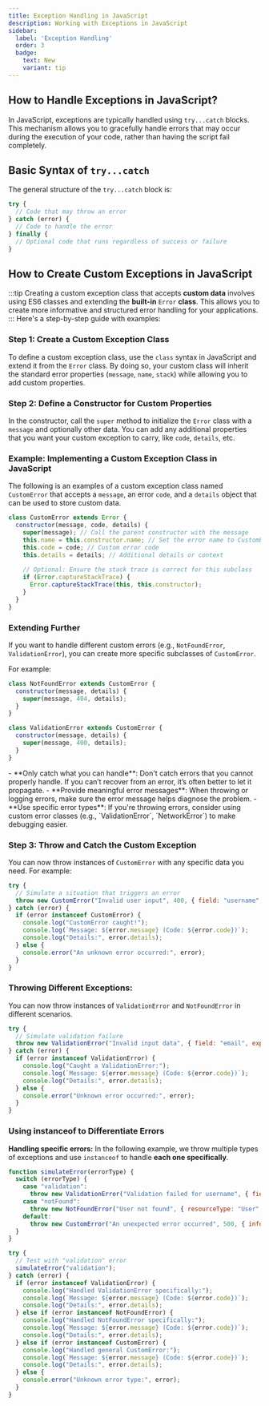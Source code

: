 ```yaml
---
title: Exception Handling in JavaScript
description: Working with Exceptions in JavaScript
sidebar:
  label: 'Exception Handling'
  order: 3
  badge:
    text: New
    variant: tip
---
```



## How to Handle Exceptions in JavaScript?
In JavaScript, exceptions are typically handled using `try...catch` blocks. This mechanism allows you to gracefully handle errors that may occur during the execution of your code, rather than having the script fail completely.

## Basic Syntax of `try...catch`
The general structure of the `try...catch` block is:

```javascript
try {
  // Code that may throw an error
} catch (error) {
  // Code to handle the error
} finally {
  // Optional code that runs regardless of success or failure
}
```

## How to Create Custom Exceptions in JavaScript
:::tip
Creating a custom exception class that accepts **custom data** involves using ES6 classes and extending the **built-in** `Error` **class**. This allows you to create more informative and structured error handling for your applications.  
:::
Here's a step-by-step guide with examples:
### Step 1: Create a Custom Exception Class

To define a custom exception class, use the `class` syntax in JavaScript and extend it from the `Error` class. By doing so, your custom class will inherit the standard error properties (`message`, `name`, `stack`) while allowing you to add custom properties.

### Step 2: Define a Constructor for Custom Properties

In the constructor, call the `super` method to initialize the `Error` class with a `message` and optionally other data. You can add any additional properties that you want your custom exception to carry, like `code`, `details`, etc.

### Example: Implementing a Custom Exception Class in JavaScript

The following is an examples of a custom exception class named `CustomError` that accepts a `message`, an error `code`, and a `details` object that can be used to store custom data.

```javascript
class CustomError extends Error {
  constructor(message, code, details) {
    super(message); // Call the parent constructor with the message
    this.name = this.constructor.name; // Set the error name to CustomError
    this.code = code; // Custom error code
    this.details = details; // Additional details or context
    
    // Optional: Ensure the stack trace is correct for this subclass
    if (Error.captureStackTrace) {
      Error.captureStackTrace(this, this.constructor);
    }
  }
}
```
### Extending Further

If you want to handle different custom errors (e.g., `NotFoundError`, `ValidationError`), you can create more specific subclasses of `CustomError`.

For example:

```javascript
class NotFoundError extends CustomError {
  constructor(message, details) {
    super(message, 404, details);
  }
}

class ValidationError extends CustomError {
  constructor(message, details) {
    super(message, 400, details);
  }
}
```

<Aside type="tip" title="Best Practices">
- **Only catch what you can handle**: Don't catch errors that you cannot properly handle. If you can’t recover from an error, it’s often better to let it propagate.
- **Provide meaningful error messages**: When throwing or logging errors, make sure the error message helps diagnose the problem.
- **Use specific error types**: If you're throwing errors, consider using custom error classes (e.g., `ValidationError`, `NetworkError`) to make debugging easier.
</Aside>

### Step 3: Throw and Catch the Custom Exception

You can now throw instances of `CustomError` with any specific data you need. For example:

```javascript
try {
  // Simulate a situation that triggers an error
  throw new CustomError("Invalid user input", 400, { field: "username", expected: "non-empty" });
} catch (error) {
  if (error instanceof CustomError) {
    console.log("CustomError caught!");    
    console.log(`Message: ${error.message} (Code: ${error.code})`);
    console.log("Details:", error.details);    
  } else {
    console.error("An unknown error occurred:", error);
  }
}
```

### Throwing Different Exceptions: 
You can now throw instances of `ValidationError` and `NotFoundError` in different scenarios.

```javascript
try {
  // Simulate validation failure
  throw new ValidationError("Invalid input data", { field: "email", expectedFormat: "email@domain.com" });
} catch (error) {
  if (error instanceof ValidationError) {
    console.log("Caught a ValidationError:");
    console.log(`Message: ${error.message} (Code: ${error.code})`);
    console.log("Details:", error.details);
  } else {
    console.error("Unknown error occurred:", error);
  }
}
```
### Using **instanceof** to Differentiate Errors
**Handling specific errors:** 
In the following example, we throw multiple types of exceptions and use `instanceof` to handle **each one specifically**.

```javascript
function simulateError(errorType) {
  switch (errorType) {
    case "validation":
      throw new ValidationError("Validation failed for username", { field: "username", reason: "empty" });
    case "notFound":
      throw new NotFoundError("User not found", { resourceType: "User", id: 123 });
    default:
      throw new CustomError("An unexpected error occurred", 500, { info: "Something went wrong" });
  }
}

try {
  // Test with "validation" error
  simulateError("validation");
} catch (error) {
  if (error instanceof ValidationError) {
    console.log("Handled ValidationError specifically:");
    console.log(`Message: ${error.message} (Code: ${error.code})`);
    console.log("Details:", error.details);
  } else if (error instanceof NotFoundError) {
    console.log("Handled NotFoundError specifically:");
    console.log(`Message: ${error.message} (Code: ${error.code})`);
    console.log("Details:", error.details);
  } else if (error instanceof CustomError) {
    console.log("Handled general CustomError:");
    console.log(`Message: ${error.message} (Code: ${error.code})`);
    console.log("Details:", error.details);
  } else {
    console.error("Unknown error type:", error);
  }
}
```


